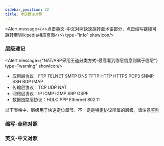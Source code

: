 ```yaml
---
sidebar_position: 32
title: 术语翻译对照
---
```


<Alert message={<>点击<Link href="/notes/terms#英文-中文对照">英文-中文对照</Link>快速跳转至术语部分，点击缩写链接可跳转至Wikipedia相应页面</>} type="info" showIcon/>

### 层级速记

<Alert message={"NAT/ARP采用王道分类方式-最高看到哪层信息则属于哪层"} type="warning" showIcon/>

* 应用层协议：FTP TELNET SMTP DNS TFTP HTTP HTTPS POP3 SNMP SSH BGP IMAP
* 传输层协议：TCP UDP NAT
* 网络层协议：IP ICMP IGMP ARP OSPF
* 数据链路层协议：HDLC PPP Ethernet 802.11

以下表格中，层级用于快速定位章节，不一定是特定协议所属的层级，请注意鉴别


### 缩写-全称对照

<Table columns={termColumns} dataSource={Terms} pagination={false} style={{ width: '100%' }} size="small"/>

### 英文-中文对照

<Table columns={transColumns} dataSource={Trans} pagination={false} style={{ width: '100%' }} size="small"/>
